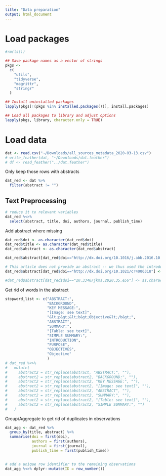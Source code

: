 ```yaml
---
title: "Data preparation"
output: html_document
---
```


# Load packages
```r

#rm(ls())

## Save package names as a vector of strings
pkgs <-
  c(
    "utils",
    "tidyverse",
    "magrittr",
    "stringr"
  )

## Install uninstalled packages
lapply(pkgs[!(pkgs %in% installed.packages())], install.packages)

## Load all packages to library and adjust options
lapply(pkgs, library, character.only = TRUE)
```

# Load data
```r
dat <- read.csv("~/Downloads/all_sources_metadata_2020-03-13.csv")
# write_feather(dat, "~/Downloads/dat.feather")
# df <- read_feather("../dat.feather")
```

Only keep those rows with abstracts
```r
dat_red <- dat %>% 
  filter(abstract != "")
```

## Text Preprocessing

```r
# reduce it to relevant variables
dat_red %<>% 
  select(abstract, title, doi, authors, journal, publish_time)
```

Add abstract where missing
```r
dat_red$doi <- as.character(dat_red$doi)
dat_red$title <- as.character(dat_red$title)
dat_red$abstract <- as.character(dat_red$abstract)

dat_red$abstract[dat_red$doi=="http://dx.doi.org/10.1016/j.abb.2016.10.008"] <- "USP17 is a deubiquitinating enzyme that is upregulated in numerous cancers and therefore a drug target. We developed a robust expression, purification, and assay system for USP17 enabling its enzymatic and structural characterization. USP17 was expressed in E. coli as inclusion bodies and then solubilized, refolded, and purified using affinity and size-exclusion chromatography. Milligram quantities of pure USP17 can be produced that is catalytically more efficient (kcat/Km = 1500 (x103) M−1sec−1) than other human USPs studied to date. Analytical size-exclusion chromatography, analytical ultracentrifugation, and dynamic light scattering studies suggest that the quaternary structure of USP17 is a monomer. Steady-state kinetic studies show that USP17 efficiently hydrolyzes both ubiquitin-AMC (kcat = 1.5 sec−1 and Km = 1.0 μM) and ubiquitin-rhodamine110 (kcat = 1.8 sec−1 and Km = 2.0 μM) substrates. Ubiquitin chain cleavage assays reveal that USP17 efficiently cleaves di-ubiquitin chains with Lys11, Lys33, Lys48 and Lys63 linkages and tetra-ubiquitin chains with Lys11, Lys48 and Lys63 linkages but is inefficient in cleaving di-ubiquitin chains with Lys6, Lys27, or Lys29 linkages or linear ubiquitin chains. The substrate specificity of USP17 is most similar to that of USP1, where both USPs display higher specificity than other characterized members of the USP family."

# This article does not provide an abstract -- we thus used the introduction here.
dat_red$abstract[dat_red$doi=="http://dx.doi.org/10.1021/cr4006318"] <- "Mammals have complex biological systems and are constantly prone to infections by a wide array of bacteria, fungi, viruses, and parasites, a significant challenge to the constant development of disease-strains resistance to current drugs. As a result, there is always a need to identify new anti-infective agents against these organisms. An anti-infective agent is defined by Webster as “an agent capable of acting against an infection, by inhibiting the spread of an infectious agent or by killing the infectious agent outright”. Some of the emerging and drug-resistant infectious diseases having research priority are human immunodeficiency virus (HIV) or AIDS, hepatitis B and C viruses, respiratory infections such as influenza and respiratory syncytial virus (RSV), and dengue fever. Figures 1 and 2 provide us with the data in regards to the mortality and incidence rates, respectively, of people with viral diseases. Search engines utilized to identify the literature reviewed here include Google scholar, Scifinder, Pubmed, government documents from the CDC, NIH, and the World Health Organization (WHO), academic journals, and books."

#dat_red$abstract[dat_red$doi=="10.3346/jkms.2020.35.e56"] <- as.character("Have you ever put on a level-D protective clothing? Various papers and textbooks plainly describe wearing level-D protective clothing against respiratory viruses, but in practice this is not a simple task. It takes at least five minutes to wear it. If you try to see the patient after wearing, it is very difficult to communicate. With the N95 respirator, basic conversation is not easy. Physical examination is also difficult to conduct. For example, can you properly auscultate a patient while wearing such heavy personal protective equipment (PPE)? Moreover, if you are wearing this heavy PPE in the summer, the heat and stuffiness are really unbearable. When suspected of novel coronavirus infection (2019-nCoV), another ordeal is encountered when a telephone call is made with the community health center to discuss patient transfer. At first it is not connected well because telephone call to public health center is congested. Even with the connection, the voice over there is hard to hear. And because of wearing gloves, the phone keyboard touch is not good. Sometimes the decision of the public health center is inconsistent with ours, resulting in disagreements or conflicts. Doffing (taking off) the level-D protective clothing is more difficult than donning (putting on). Each time you take off one PPE, you will need to do a hand hygiene. So doffing takes at least 10 minutes. Some patients show an aggressive attitude, making the medical personnel frustrated. This is a real situation. During the MERS-CoV disaster in 2015, we already experienced to know this fact. When a newly emerging infectious disease outbreak occurs, the situation does not proceed normally. Standard guidelines are established and enforced, but the people never act rationally. This dealing with epidemic is actually a series of hardships. Now, let's go over the current situation. Eventually, the third plague in the 21st century struck the world. In December 2019, an outbreak of pneumonia of unknown origin began in Wuhan, China. The causative pathogen was identified as a new species of coronavirus similar to SARS-CoV. It was originally called Wuhan virus at the beginning, but is later officially named 2019-nCoV. This virus is a positive sense single stranded RNA virus belonging to the family Coronaviridae. Most coronaviruses cause only mild upper respiratory infections, but sometimes they cause fatal respiratory disease and outbreaks, as experienced in cases of SARS-CoV or MERS-CoV. This disaster has been warned until recently that new mutants of coronavirus can occur anytime.5, 6 The emergence of these mutants is caused by species jumping between human and other animals. Therefore, it is likely to occur in an environment where human and animals are in close contact. The current outbreak is also suspected of being caused by mutants from species spillover in Wuhan's wild animal market. The 2019-nCoV is rapidly spreading throughout China and around the world in a relatively short period of time. As of 29 January 2020, a total of 6,140 cases were confirmed in 19 countries, including Korea, of which 132 died (in China only) and had a mortality of 2.1%. As much as the 2015 MERS-CoV outbreak, we are also learning a lot lesson from this disaster. Because epidemic is a national disaster, not only medical institutions but also governments have to be active. Hence, honesty and transparency are, above all, the virtues that governments should have. Our country is excellent at coping with this disaster, thanks to the experiences that we have gained during the 2015 MERS-CoV outbreak. Our defense system is at least more thorough and faster than it used to be. What do you expect this nCoV outbreak to be in the future? Based on the SARS epidemic precedence, the outbreak is expected to last at least three months. And this outbreak is expected to have a greater amount of transmission than the 2015 MERS-CoV. Recently, the possibility of transmission by asymptomatic infected people has also been raised carefully although its evidence is unclear. Therefore, we should also prepare for the spread to communities by asymptomatic infections. After the MERS-CoV outbreak in 2015, there was a self-tormenting expression in the medical profession society: 'Patients die, hospitals die, and civil servants are praised.' But the bad memories of the past should never be repeated. In fact, at present, cooperation between community health centers and private hospitals is not always harmonious. The government needs to be more active, not just to leave everything to the medical staffs. After all, the responsibility for the controlling nationwide epidemics lies with health authorities of the government. The Korea Center for Disease Control and Prevention (KCDC) must be the control tower of the present disaster in Korea and all other central or local governmental organizations must cooperate with the KCDC. Toward the end of the 2019-nCoV outbreak we must go on a march of arduousness. Health workers, the government, and the people will need to unite to overcome this disaster.")

```


Get rid of words in the abstract
```r
stopword_list <- c("ABSTRACT:",
                   "BACKGROUND",
                   "KEY MESSAGE:",
                   "[Image: see text]",
                   "&lt;p&gt;&lt;b&gt;Objective&lt;/b&gt;",
                   "ABSTRACT",
                   "SUMMARY:",
                   "[Table: see text]",
                   "SIMPLE SUMMARY:",
                   "INTRODUCTION",
                   "PURPOSE",
                   "OBJECTIVES",
                   "Objective"
                   )
# dat_red %<>%
#   mutate(
#     abstract2 = str_replace(abstract, "ABSTRACT:", ""),
#     abstract2 = str_replace(abstract2, "BACKGROUND:", ""),
#     abstract2 = str_replace(abstract2, "KEY MESSAGE:", ""),
#     abstract2 = str_replace(abstract2, "[Image: see text]", ""),
#     abstract2 = str_replace(abstract2, "ABSTRACT", ""),
#     abstract2 = str_replace(abstract2, "SUMMARY:", ""),
#     abstract2 = str_replace(abstract2, "[Table: see text]", ""),
#     abstract2 = str_replace(abstract2, "SIMPLE SUMMARY:", "")
#   )

```

Group/Aggregate to get rid of duplicates in observations
```r
dat_agg <- dat_red %>% 
  group_by(title, abstract) %>% 
  summarise(doi = first(doi),
            authors = first(authors),
            journal = first(journal),
            publish_time = first(publish_time))
  
```
 

```r
# add a unique row identifier to the remaining observations
dat_agg %<>% dplyr::mutate(ID = row_number())
```

